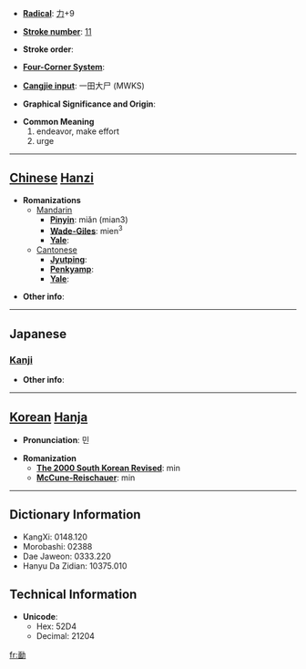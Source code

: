 * '''[[Wiktionary:Chinese radical index| Radical]]''': [[Wiktionary:Chinese radical index 力|力]]+9

* '''[[Wiktionary:Chinese total strokes index|Stroke number]]''': [[Wiktionary:Chinese total strokes index 11|11]]

* '''Stroke order''': 

* '''[[Wiktionary:Chinese four corner index|Four-Corner System]]''': 

* '''[[Wiktionary:Chinese Cangjie index|Cangjie input]]''': 一田大尸 (MWKS)

* '''Graphical Significance and Origin''': 

* '''Common Meaning'''
*#endeavor, make effort
*# urge


----

== [[Chinese]] [[Hanzi]] ==

* '''Romanizations'''
** [[Mandarin]]
*** '''[[Pinyin]]''': miǎn (mian3)
*** '''[[Wade-Giles]]''': mien<sup>3</sup>
*** '''[[Yale]]''': 
**[[Cantonese]]
***'''[[Jyutping]]''':
***'''[[Penkyamp]]''': 
***'''[[Yale]]''': 

* '''Other info''': 

----

==Japanese==
===[[Kanji]]===
{{kanji|on readings=[[べん]] (ben), [[めん]] (men), [[びん]] (bin), [[みん]] (min)|kun readings=[[つとめる]] (tsutomeru), [[すすめる]] (susumeru)}}

* '''Other info''':  

----

== [[Korean]] [[Hanja]] ==

* '''Pronunciation''': 민

* '''Romanization'''
** '''[[The 2000 South Korean Revised Romanization|The 2000 South Korean Revised]]''': min
** '''[[McCune-Reischauer]]''': min

----

== Dictionary Information ==

* KangXi: 0148.120
* Morobashi: 02388
* Dae Jaweon: 0333.220
* Hanyu Da Zidian: 10375.010

== Technical Information ==

* '''Unicode''':
** Hex: 52D4
** Decimal: 21204

[[fr:勔]]